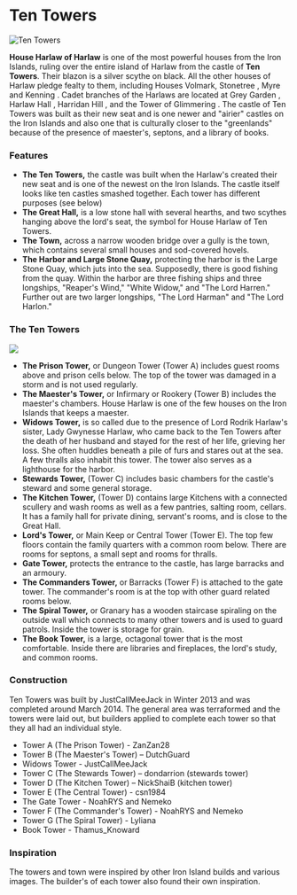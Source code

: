 

# Ten Towers

<Image src="https://cdn.sanity.io/images/1as7cn02/production/3b66f45dde6b89dc105d55d6b66ab28c06716f8b-1280x720.png?w=976&h=350&fit=crop&crop=center&auto=format" alt="Ten Towers" width={976} height={350}  />

<ProjectDetails
  floatRight
  region="Iron Islands"
  house="House Harlaw"
  type="Castle"
  status="Completed"
  warp="/warp tentowers"
  projectLead="JustCallMeJack"
  dateStarted="October 8, 2013"
  dateCompleted="October 8, 2013"
/>

**House Harlaw of Harlaw** is one of the most powerful houses from the Iron Islands, ruling over the entire island of Harlaw from the castle of **Ten Towers**. Their blazon is a silver scythe on black. All the other houses of Harlaw pledge fealty to them, including Houses Volmark, Stonetree , Myre and Kenning . Cadet branches of the Harlaws are located at Grey Garden , Harlaw Hall , Harridan Hill , and the Tower of Glimmering . The castle of Ten Towers was built as their new seat and is one newer and "airier" castles on the Iron Islands and also one that is culturally closer to the "greenlands" because of the presence of maester's, septons, and a library of books.  


### Features

* **The Ten Towers,** the castle was built when the Harlaw's created their new seat and is one of the newest on the Iron Islands. The castle itself looks like ten castles smashed together. Each tower has different purposes (see below)
* **The Great Hall,** is a low stone hall with several hearths, and two scythes hanging above the lord's seat, the symbol for House Harlaw of Ten Towers.
* **The Town,** across a narrow wooden bridge over a gully is the town, which contains several small houses and sod-covered hovels.
* **The Harbor and Large Stone Quay,** protecting the harbor is the Large Stone Quay, which juts into the sea. Supposedly, there is good fishing from the quay. Within the harbor are three fishing ships and three longships, "Reaper's Wind," "White Widow," and "The Lord Harren." Further out are two larger longships, "The Lord Harman" and "The Lord Harlon."

### The Ten Towers


![](https://cdn.sanity.io/images/1as7cn02/production/6002b56d025eb4279d5e306c8b99d2c796d04486-781x619.jpg)

* **The Prison Tower,** or Dungeon Tower (Tower A) includes guest rooms above and prison cells below. The top of the tower was damaged in a storm and is not used regularly.
* **The Maester's Tower,** or Infirmary or Rookery (Tower B) includes the maester's chambers. House Harlaw is one of the few houses on the Iron Islands that keeps a maester.
* **Widows Tower,** is so called due to the presence of Lord Rodrik Harlaw's sister, Lady Gwynesse Harlaw, who came back to the Ten Towers after the death of her husband and stayed for the rest of her life, grieving her loss. She often huddles beneath a pile of furs and stares out at the sea. A few thralls also inhabit this tower. The tower also serves as a lighthouse for the harbor.
* **Stewards Tower,** (Tower C) includes basic chambers for the castle's steward and some general storage.
* **The Kitchen Tower,** (Tower D) contains large Kitchens with a connected scullery and wash rooms as well as a few pantries, salting room, cellars. It has a family hall for private dining, servant's rooms, and is close to the Great Hall.
* **Lord's Tower,** or Main Keep or Central Tower (Tower E). The top few floors contain the family quarters with a common room below. There are rooms for septons, a small sept and rooms for thralls.
* **Gate Tower,** protects the entrance to the castle, has large barracks and an armoury.
* **The Commanders Tower,** or Barracks (Tower F) is attached to the gate tower. The commander's room is at the top with other guard related rooms below.
* **The Spiral Tower,** or Granary has a wooden staircase spiraling on the outside wall which connects to many other towers and is used to guard patrols. Inside the tower is storage for grain.
* **The Book Tower,** is a large, octagonal tower that is the most comfortable. Inside there are libraries and fireplaces, the lord's study, and common rooms.

### Construction

Ten Towers was built by JustCallMeeJack in Winter 2013 and was completed around March 2014. The general area was terraformed and the towers were laid out, but builders applied to complete each tower so that they all had an individual style.

* Tower A (The Prison Tower) - ZanZan28
* Tower B (The Maester's Tower) – DutchGuard
* Widows Tower - JustCallMeeJack
* Tower C (The Stewards Tower) – dondarrion (stewards tower)
* Tower D (The Kitchen Tower) – NickShaiB (kitchen tower)
* Tower E (The Central Tower) - csn1984
* The Gate Tower - NoahRYS and Nemeko
* Tower F (The Commander's Tower) - NoahRYS and Nemeko
* Tower G (The Spiral Tower) - Lyliana
* Book Tower - Thamus_Knoward

### Inspiration

The towers and town were inspired by other Iron Island builds and various images. The builder's of each tower also found their own inspiration.